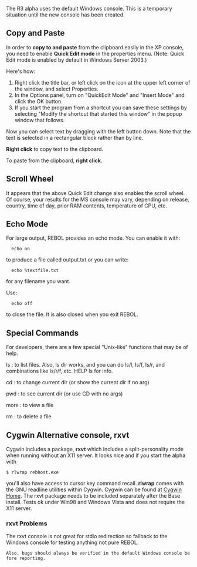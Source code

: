 The R3 alpha uses the default Windows console. This is a temporary situation until the new console has been created.

==Copy and Paste==

In order to '''copy to and paste''' from the clipboard easily in the XP console, you need to enable '''Quick Edit mode''' in the properties menu. (Note: Quick Edit mode is enabled by default in Windows Server 2003.)

Here's how:

#Right click the title bar, or left click on the icon at the upper left corner of the window, and select Properties.
#In the Options panel, turn on "QuickEdit Mode" and "Insert Mode" and click the OK button.
#If you start the program from a shortcut you can save these settings by selecting "Modify the shortcut that started this window" in the popup window that follows.

Now you can select text by dragging with the left button down. Note that the text is selected in a rectangular block rather than by line.

'''Right click''' to copy text to the clipboard.

To paste from the clipboard, '''right click'''.

==Scroll Wheel==

It appears that the above Quick Edit change also enables the scroll wheel. Of course, your results for the MS console may vary, depending on release, country, time of day, prior RAM contents, temperature of CPU, etc.

==Echo Mode==

For large output, REBOL provides an echo mode. You can enable it with:

   echo on

to produce a file called output.txt or you can write:

   echo %textfile.txt

for any filename you want.

Use:

   echo off

to close the file. It is also closed when you exit REBOL.

==Special Commands==

For developers, there are a few special "Unix-like" functions that may be of help.

; ls : to list files.  Also, ls dir works, and you can do ls/l, ls/f, ls/r, and combinations like ls/r/f, etc. HELP ls for info.

; cd : to change current dir (or show the current dir if no arg)

; pwd : to see current dir (or use CD with no args)

; more : to view a file

; rm : to delete a file



==Cygwin Alternative console, rxvt==

Cygwin includes a package, '''rxvt''' which includes a split-personality mode when running without an X11 server.  It looks nice and if you start the alpha with

 $ rlwrap rebhost.exe 

you'll also have access to cursor key command recall.  '''rlwrap''' comes with the GNU readline utilities within Cygwin.  Cygwin can be found at [http://www.cygwin.com Cygwin Home]. The rxvt package needs to be included separately after the Base install.  Tests ok under Win98 and Windows Vista and does not require the X11 server.

=== rxvt Problems===

The rxvt console is not great for stdio redirection so fallback to the Windows console for testing  anything not pure REBOL.

 Also, bugs should always be verified in the default Windows console before reporting.